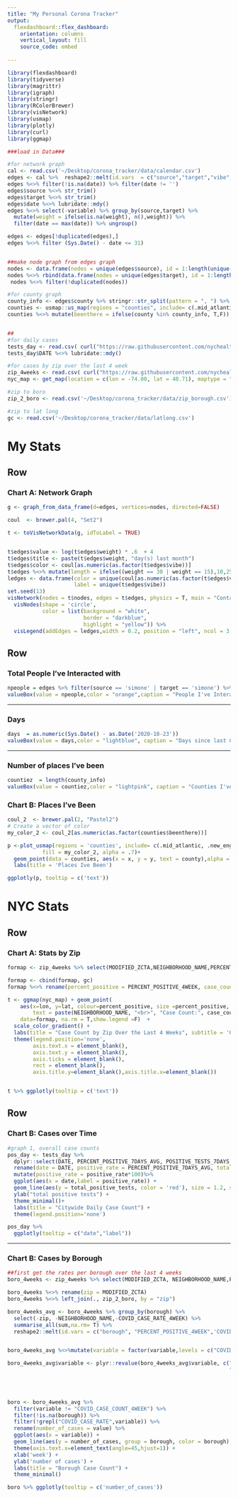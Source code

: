 ```yaml
---
title: "My Personal Corona Tracker"
output: 
  flexdashboard::flex_dashboard:
    orientation: columns
    vertical_layout: fill
    source_code: embed
  
---
```


```r
library(flexdashboard)
library(tidyverse)
library(magrittr)
library(igraph)
library(stringr)
library(RColorBrewer)
library(visNetwork)
library(usmap)
library(plotly)
library(curl)
library(ggmap)

###load in Data###

#for network graph
cal <- read.csv('~/Desktop/corona_tracker/data/calendar.csv')
edges <- cal %>%  reshape2::melt(id.vars  = c("source","target","vibe","county","weight"), value.name = "date")
edges %<>% filter(!is.na(date)) %>% filter(date != '')
edges$source %<>% str_trim()
edges$target %<>% str_trim()
edges$date %<>% lubridate::mdy()
edges %<>% select(-variable) %>% group_by(source,target) %>% 
  mutate(weight = ifelse(is.na(weight), n(),weight)) %>% 
  filter(date == max(date)) %>% ungroup() 

edges <- edges[!duplicated(edges),]
edges %<>% filter (Sys.Date() - date <= 31)


##make node graph from edges graph 
nodes <- data.frame(nodes = unique(edges$source), id = 1:length(unique(edges$source)))
nodes %<>% rbind(data.frame(nodes = unique(edges$target), id = 1:length(unique(edges$target))))
 nodes %<>% filter(!duplicated(nodes))

#for county graph
county_info <- edges$county %>% stringr::str_split(pattern = ", ") %>% unlist() %>% unique()
counties <- usmap::us_map(regions = "counties", include= c(.mid_atlantic, .new_england)) 
counties %<>% mutate(beenthere = ifelse(county %in% county_info, T,F))


##
#for daily cases
tests_day <- read.csv( curl("https://raw.githubusercontent.com/nychealth/coronavirus-data/master/trends/tests.csv") )
tests_day$DATE %<>% lubridate::mdy()

#for cases by zip over the last 4 week
zip_4weeks <- read.csv( curl("https://raw.githubusercontent.com/nychealth/coronavirus-data/master/recent/recent-4-week-by-modzcta.csv") )
nyc_map <- get_map(location = c(lon = -74.00, lat = 40.71), maptype = "terrain", zoom = 11)

#zip to boro
zip_2_boro <- read.csv('~/Desktop/corona_tracker/data/zip_borough.csv')

#zip to lat long 
gc <- read.csv('~/Desktop/corona_tracker/data/latlong.csv')


```

My Stats
=====================================  

Row {data-width=800 }
-----------------------------------------------------------------------
### Chart A: Network Graph

```r

g <- graph_from_data_frame(d=edges, vertices=nodes, directed=FALSE)

coul  <- brewer.pal(4, "Set2") 

t <- toVisNetworkData(g, idToLabel = TRUE)


t$edges$value <- log(t$edges$weight) * .6  + 4
t$edges$title <- paste(t$edges$weight, "day(s) last month")
t$edges$color <- coul[as.numeric(as.factor(t$edges$vibe))]
t$edges %<>% mutate(length = ifelse((weight == 30 | weight == 15),10,250))
ledges <- data.frame(color = unique(coul[as.numeric(as.factor(t$edges$vibe))]),
                     label = unique(t$edges$vibe))
set.seed(13)
visNetwork(nodes = t$nodes, edges = t$edges, physics = T, main = "Contacts In the Last Month") %>% 
  visNodes(shape = 'circle',
           color = list(background = "white", 
                        border = "darkblue",
                        highlight = "yellow")) %>% 
  visLegend(addEdges = ledges,width = 0.2, position = "left", ncol = 3, stepY = 50)


```

Row {data-width=300}
--------------------------------------
### Total People I've Interacted with 
```r
npeople = edges %>% filter(source == 'simone' | target == 'simone') %>% summarise(n = n())
valueBox(value = npeople,color = "orange",caption = "People I've Interacted With")
```

-----------------------------------------------------------------------

### Days 
```r
days  = as.numeric(Sys.Date() - as.Date('2020-10-23'))
valueBox(value = days,color = "lightblue", caption = "Days since last Covid Test")
```

-----------------------------------------------------------------------

### Number of places I've been 
```r
countiez  = length(county_info)
valueBox(value = countiez,color = "lightpink", caption = "Counties I've Been To")
```


### Chart B: Places I've Been

```r

coul_2  <- brewer.pal(2, "Pastel2") 
# Create a vector of color
my_color_2 <- coul_2[as.numeric(as.factor(counties$beenthere))]

p <-plot_usmap(regions = 'counties', include= c(.mid_atlantic, .new_england), 
           fill = my_color_2, alpha = .7)+ 
  geom_point(data = counties, aes(x = x, y = y, text = county),alpha = 0) + 
  labs(title = 'Places Ive Been')

ggplotly(p, tooltip = c('text')) 
```


NYC Stats
=====================================  
Row {data-width=800 }
-----------------------------------------------------------------------
### Chart A: Stats by Zip

```r

formap <- zip_4weeks %>% select(MODIFIED_ZCTA,NEIGHBORHOOD_NAME,PERCENT_POSITIVE_4WEEK,COVID_CASE_COUNT_4WEEK)

formap <- cbind(formap, gc)
formap %<>% rename(percent_positive = PERCENT_POSITIVE_4WEEK, case_count = COVID_CASE_COUNT_4WEEK)

t <- ggmap(nyc_map) + geom_point(
    aes(x=lon, y=lat, colour=percent_positive, size =percent_positive,
        text = paste(NEIGHBORHOOD_NAME, "<br>", "Case Count:", case_count,"<br>", "Percent Positive:",percent_positive)),
    data=formap, na.rm = T,show.legend =F)  + 
  scale_color_gradient() + 
  labs(title = "Case Count by Zip Over the Last 4 Weeks", subtitle = 'Over the Last 4 Weeks') + 
  theme(legend.position='none',
        axis.text.x = element_blank(),
        axis.text.y = element_blank(),
        axis.ticks = element_blank(),
        rect = element_blank(),
        axis.title.y=element_blank(),axis.title.x=element_blank())


t %>% ggplotly(tooltip = c('text'))

```

Row {data-width=400}
---------------------------------------------------------------------
### Chart B: Cases over Time

```r
#graph 1, overall case counts
pos_day <- tests_day %>%
  dplyr::select(DATE, PERCENT_POSITIVE_7DAYS_AVG, POSITIVE_TESTS_7DAYS_AVG) %>%
  rename(date = DATE, positive_rate = PERCENT_POSITIVE_7DAYS_AVG, total_positive_tests = POSITIVE_TESTS_7DAYS_AVG) %>%
  mutate(positive_rate = positive_rate*100)%>%
  ggplot(aes(x = date,label = positive_rate)) +
  geom_line(aes(y = total_positive_tests, color = 'red'), size = 1.2, show.legend = F) +
  ylab("total positive tests") +
  theme_minimal()+
  labs(title = "Citywide Daily Case Count") +
  theme(legend.position='none')

pos_day %>%
  ggplotly(tooltip = c("date","label"))
```

---------------------------------------------------------------------
### Chart B: Cases by Borough

```r
##first get the rates per borough over the last 4 weeks
boro_4weeks <- zip_4weeks %>% select(MODIFIED_ZCTA, NEIGHBORHOOD_NAME,PERCENT_POSITIVE_4WEEK, starts_with("COVID"))

boro_4weeks %<>% rename(zip = MODIFIED_ZCTA)
boro_4weeks %<>% left_join(., zip_2_boro, by = "zip")

boro_4weeks_avg <- boro_4weeks %>% group_by(borough) %>%
  select(-zip, -NEIGHBORHOOD_NAME,-COVID_CASE_RATE_4WEEK) %>%
  summarise_all(sum,na.rm= T) %>%
  reshape2::melt(id.vars = c("borough", "PERCENT_POSITIVE_4WEEK",'COVID_DEATH_COUNT_4WEEK','COVID_DEATH_RATE_4WEEK'))


boro_4weeks_avg %<>%mutate(variable = factor(variable,levels = c("COVID_CASE_COUNT_WEEK4", "COVID_CASE_COUNT_WEEK3", "COVID_CASE_COUNT_WEEK2", "COVID_CASE_COUNT_WEEK1"))) 

boro_4weeks_avg$variable <- plyr::revalue(boro_4weeks_avg$variable, c("COVID_CASE_COUNT_WEEK4"="4 weeks ago",
                                                                      "COVID_CASE_COUNT_WEEK3"="3 weeks ago",
                                                                      'COVID_CASE_COUNT_WEEK2' = '2 weeks ago',
                                                                      'COVID_CASE_COUNT_WEEK1' = '1 week ago'))


boro <- boro_4weeks_avg %>%
  filter(variable != "COVID_CASE_COUNT_4WEEK") %>%
  filter(!is.na(borough)) %>%
  filter(!grepl("COVID_CASE_RATE",variable)) %>%
  rename(number_of_cases = value) %>% 
  ggplot(aes(x = variable)) +
  geom_line(aes(y = number_of_cases, group = borough, color = borough), size = 1.2) +
  theme(axis.text.x=element_text(angle=45,hjust=1)) +
  xlab('week') +
  ylab('number of cases') + 
  labs(title = "Borough Case Count") +
  theme_minimal()

boro %>% ggplotly(tooltip = c('number_of_cases'))

```

